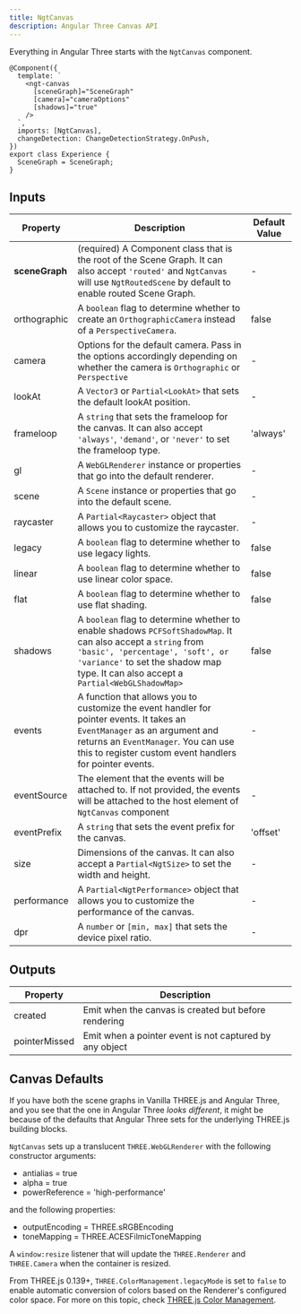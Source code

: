```yaml
---
title: NgtCanvas
description: Angular Three Canvas API
---
```


Everything in Angular Three starts with the `NgtCanvas` component.

```angular-ts
@Component({
  template: `
    <ngt-canvas
      [sceneGraph]="SceneGraph"
      [camera]="cameraOptions"
      [shadows]="true"
    />
  `,
  imports: [NgtCanvas],
  changeDetection: ChangeDetectionStrategy.OnPush,
})
export class Experience {
  SceneGraph = SceneGraph;
}
```

## Inputs

| Property       | Description                                                                                                                                                                                                                              | Default Value |
| -------------- | ---------------------------------------------------------------------------------------------------------------------------------------------------------------------------------------------------------------------------------------- | ------------- |
| **sceneGraph** | (required) A Component class that is the root of the Scene Graph. It can also accept `'routed'` and `NgtCanvas` will use `NgtRoutedScene` by default to enable routed Scene Graph.                                                       | -             |
| orthographic   | A `boolean` flag to determine whether to create an `OrthographicCamera` instead of a `PerspectiveCamera`.                                                                                                                                | false         |
| camera         | Options for the default camera. Pass in the options accordingly depending on whether the camera is `Orthographic` or `Perspective`                                                                                                       | -             |
| lookAt         | A `Vector3` or `Partial<LookAt>` that sets the default lookAt position.                                                                                                                                                                  | -             |
| frameloop      | A `string` that sets the frameloop for the canvas. It can also accept `'always'`, `'demand'`, or `'never'` to set the frameloop type.                                                                                                    | 'always'      |
| gl             | A `WebGLRenderer` instance or properties that go into the default renderer.                                                                                                                                                              | -             |
| scene          | A `Scene` instance or properties that go into the default scene.                                                                                                                                                                         | -             |
| raycaster      | A `Partial<Raycaster>` object that allows you to customize the raycaster.                                                                                                                                                                | -             |
| legacy         | A `boolean` flag to determine whether to use legacy lights.                                                                                                                                                                              | false         |
| linear         | A `boolean` flag to determine whether to use linear color space.                                                                                                                                                                         | false         |
| flat           | A `boolean` flag to determine whether to use flat shading.                                                                                                                                                                               | false         |
| shadows        | A `boolean` flag to determine whether to enable shadows `PCFSoftShadowMap`. It can also accept a `string` from `'basic', 'percentage', 'soft', or 'variance'` to set the shadow map type. It can also accept a `Partial<WebGLShadowMap>` | false         |
| events         | A function that allows you to customize the event handler for pointer events. It takes an `EventManager` as an argument and returns an `EventManager`. You can use this to register custom event handlers for pointer events.            | -             |
| eventSource    | The element that the events will be attached to. If not provided, the events will be attached to the host element of `NgtCanvas` component                                                                                               | -             |
| eventPrefix    | A `string` that sets the event prefix for the canvas.                                                                                                                                                                                    | 'offset'      |
| size           | Dimensions of the canvas. It can also accept a `Partial<NgtSize>` to set the width and height.                                                                                                                                           | -             |
| performance    | A `Partial<NgtPerformance>` object that allows you to customize the performance of the canvas.                                                                                                                                           | -             |
| dpr            | A `number` or `[min, max]` that sets the device pixel ratio.                                                                                                                                                                             | -             |

## Outputs

| Property      | Description                                             |
| ------------- | ------------------------------------------------------- |
| created       | Emit when the canvas is created but before rendering    |
| pointerMissed | Emit when a pointer event is not captured by any object |

## Canvas Defaults

If you have both the scene graphs in Vanilla THREE.js and Angular Three, and you see that the one in Angular Three _looks different_, it might be because of the defaults that Angular Three sets for the underlying THREE.js building blocks.

`NgtCanvas` sets up a translucent `THREE.WebGLRenderer` with the following constructor arguments:

- antialias = true
- alpha = true
- powerReference = 'high-performance'

and the following properties:

- outputEncoding = THREE.sRGBEncoding
- toneMapping = THREE.ACESFilmicToneMapping

A `window:resize` listener that will update the `THREE.Renderer` and `THREE.Camera` when the container is resized.

From THREE.js 0.139+, `THREE.ColorManagement.legacyMode` is set to `false` to enable automatic conversion of colors based on the Renderer's configured color space. For more on this topic, check [THREE.js Color Management](https://threejs.org/docs/#manual/en/introduction/Color-management).
